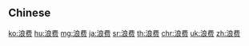 {{also|浪費}}
==Chinese==
{{zh-see|浪費}}

[[ko:浪费]]
[[hu:浪费]]
[[mg:浪费]]
[[ja:浪费]]
[[sr:浪费]]
[[th:浪费]]
[[chr:浪费]]
[[uk:浪费]]
[[zh:浪费]]